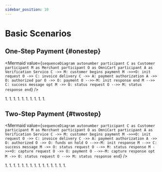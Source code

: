 ```yaml
---
sidebar_position: 10
---
```


# Basic Scenarios

## One-Step Payment {#onestep}

<Mermaid
  value={`
    sequenceDiagram
      autonumber
        participant C as Customer
        participant M as Merchant
        participant O as OmniCart
        participant A as Verification Service
        C ->> M: customer begins payment
        M ->>+O: 𝚒𝚗𝚒𝚝 request
        O ->> C: invoice delivery
        C ->> A: payment authorization
        A ->> O: authorized
      par
        O ->> O: payment
        O -->>-M: 𝚒𝚗𝚒𝚝 response
      end
        M -->> C: success message
      opt
        M ->> O: 𝚜𝚝𝚊𝚝𝚞𝚜 request
        O -->> M: 𝚜𝚝𝚊𝚝𝚞𝚜 response
      end
  `}
/>

<div class="container">
  <div class="row">
    <div class="col col--6">
      1. <CustomerBeginsPayment />
      1. <InitRequest />
      1. <InvoiceDelivery />
      1. <PaymentAuthorization />
      1. <Authorized />
      1. <Payment />
      1. <InitResponse />
      1. <SuccessMessage />
      1. <StatusRequest />
      1. <StatusResponse />
    </div>
    <div class="col col--6">
      <Tabs>
        <TabItem value="init request">
        </TabItem>
        <TabItem value="init response">
        </TabItem>
      </Tabs>
    </div>
  </div>
</div>

## Two-Step Payment {#twostep}

<Mermaid
  value={`
    sequenceDiagram
      autonumber
        participant C as Customer
        participant M as Merchant
        participant O as OmniCart
        participant A as Verification Service
        C ->> M: customer begins payment
        M ->>+O: 𝚒𝚗𝚒𝚝 request
        O ->> C: invoice delivery
        C ->> A: payment authorization
        A ->> O: authorized
        O ->> O: funds on hold
        O -->>-M: 𝚒𝚗𝚒𝚝 response
        M -->> C: success message
        M ->> O: 𝚜𝚝𝚊𝚝𝚞𝚜 request
        O -->> M: 𝚜𝚝𝚊𝚝𝚞𝚜 response
        M ->>+O: 𝚌𝚊𝚙𝚝𝚞𝚛𝚎 request
        O ->> O: payment
        O -->>-M: 𝚌𝚊𝚙𝚝𝚞𝚛𝚎 response
      opt
        M ->> O: 𝚜𝚝𝚊𝚝𝚞𝚜 request
        O -->> M: 𝚜𝚝𝚊𝚝𝚞𝚜 response
      end
  `}
/>

<div class="container">
  <div class="row">
    <div class="col col--6">
      1. <CustomerBeginsPayment />
      1. <InitRequest />
      1. <InvoiceDelivery />
      1. <PaymentAuthorization />
      1. <Authorized />
      1. <FundsOnHold />
      1. <InitResponse />
      1. <SuccessMessage />
      1. <StatusRequest />
      1. <StatusResponse />
      1. <CaptureRequest />
      1. <Payment />
      1. <CaptureResponse />
      1. <StatusRequest />
      1. <StatusResponse />
    </div>
    <div class="col col--6">
      <Tabs>
        <TabItem value="init request">
        </TabItem>
        <TabItem value="init response">
        </TabItem>
      </Tabs>
      <Tabs>
        <TabItem value="capture request">
        </TabItem>
        <TabItem value="capture response">
        </TabItem>
      </Tabs>
    </div>
  </div>
</div>

<!-- imports -->
